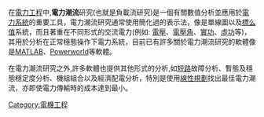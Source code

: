 {{unreferenced|time=2013-10-25T06:28:35+00:00}}
在[[電力工程|電力工程]]中,'''電力潮流'''研究(也就是負載流研究)是一個有關數值分析並應用於[[電力系統|電力系統]]的重要工具，電力潮流研究通常使用簡化過的表示法，像是單線圖以及[[標么值|標么值]]系統，而且著重在不同形式的交流電力(例如: [[電壓|電壓]]、[[電壓角|電壓角]]、[[實功|實功]]、[[虛功|虛功]]等)，其用於分析在正常穩態操作下電力系統，目前已有許多關於電力潮流研究的軟體像是[[MATLAB|MATLAB]]、[[Powerworld|Powerworld]]等軟體。

在電力潮流研究之外,許多軟體也提供其他形式的分析,如[[短路|短路]]故障分析、暫態及穩態穩定度分析、機組組合以及經濟配電分析，特別是使用[[線性規劃|線性規劃]]找出最佳電力潮流，亦即使電力傳輸時的成本達到最小。

{{供电}}

[[Category:電機工程|Category:電機工程]]